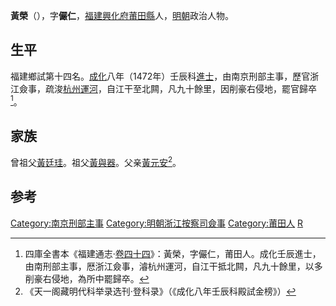 {{明清人物信息框
| 姓名 = 黃榮
| 原名 =
| 圖片名稱 = 
| 圖片大小 = 220px
| 圖片說明 = 
| 最高職務 = 浙江按察司僉事
| 國家 = 大明
| 爵位 =
| 籍貫 = [[福建|福建]][[興化府|興化府]][[莆田縣|莆田縣]]鹽籍
| 族裔 = 漢族
| 字號 = 字儼仁
| 室名 = 
| 諡號 = 
| 出生日期 = 正統八年（1443年）
| 出生地點 = 
| 逝世日期 = 卒年不詳
| 逝世地點 = 
| 墓葬 =
| 配偶 =
| 親屬 = 
| 出身 = 
*成化八年壬辰科進士出身
| 經歷 = 
| 著作 =
}}

'''黃榮'''（{{bd|1443年||？}}），字'''儼仁'''，[[福建|福建]][[興化府|興化府]][[莆田縣|莆田縣]]人，[[明朝|明朝]]政治人物。

==生平==
福建鄉試第十四名。[[成化|成化]]八年（1472年）壬辰科[[進士|進士]]，由南京刑部主事，歷官浙江僉事，疏浚[[杭州|杭州]][[大運河|運河]]，自江干至北闗，凡九十餘里，因削豪右侵地，罷官歸卒<ref>四庫全書本《福建通志·[[s:福建通志_(四庫全書本)/卷44|卷四十四]]》：黃榮，字儼仁，莆田人。成化壬辰進士，由南刑部主事，厯浙江僉事，濬杭州運河，自江干抵北闗，凡九十餘里，以多削豪右侵地，為所中罷歸卒。</ref>。

==家族==
曾祖父[[黃廷珪|黃廷珪]]。祖父[[黃與器|黃與器]]。父亲[[黃元安|黃元安]]<ref>《天一阁藏明代科举录选刊·登科录》（《成化八年壬辰科殿試金榜》）</ref>。

==参考==
{{reflist}}
{{明朝人物小作品}}
{{成化八年壬辰科殿試金榜}}
{{DEFAULTSORT:Huang黃}}

[[Category:南京刑部主事|Category:南京刑部主事]]
[[Category:明朝浙江按察司僉事|Category:明朝浙江按察司僉事]]
[[Category:莆田人|Category:莆田人]]
[[Category:黄姓|R]]